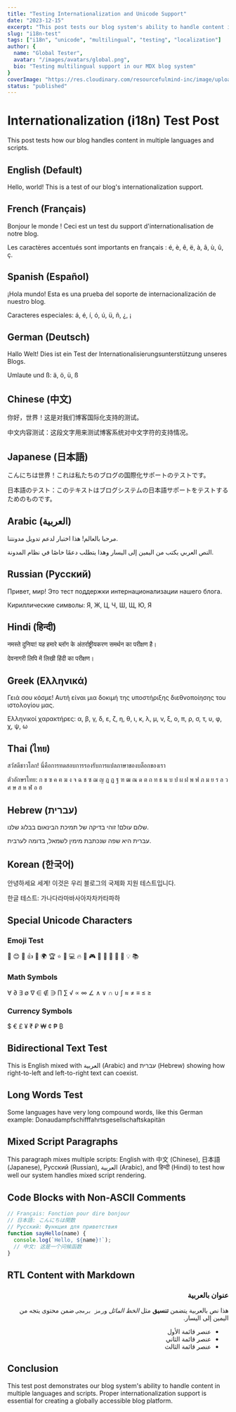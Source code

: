 ```yaml
---
title: "Testing Internationalization and Unicode Support"
date: "2023-12-15"
excerpt: "This post tests our blog system's ability to handle content in multiple languages, Unicode characters, and non-Latin scripts."
slug: "i18n-test"
tags: ["i18n", "unicode", "multilingual", "testing", "localization"]
author: {
  name: "Global Tester",
  avatar: "/images/avatars/global.png",
  bio: "Testing multilingual support in our MDX blog system"
}
coverImage: "https://res.cloudinary.com/resourcefulmind-inc/image/upload/v1744719414/sunday-choi-RpXMySRW0AE-unsplash_adl19u.jpg"
status: "published"
---
```


# Internationalization (i18n) Test Post

This post tests how our blog handles content in multiple languages and scripts.

## English (Default)

Hello, world! This is a test of our blog's internationalization support.

## French (Français)

Bonjour le monde ! Ceci est un test du support d'internationalisation de notre blog.

Les caractères accentués sont importants en français : é, è, ê, ë, à, â, ù, û, ç.

## Spanish (Español)

¡Hola mundo! Esta es una prueba del soporte de internacionalización de nuestro blog.

Caracteres especiales: á, é, í, ó, ú, ü, ñ, ¿, ¡

## German (Deutsch)

Hallo Welt! Dies ist ein Test der Internationalisierungsunterstützung unseres Blogs.

Umlaute und ß: ä, ö, ü, ß

## Chinese (中文)

你好，世界！这是对我们博客国际化支持的测试。

中文内容测试：这段文字用来测试博客系统对中文字符的支持情况。

## Japanese (日本語)

こんにちは世界！これは私たちのブログの国際化サポートのテストです。

日本語のテスト：このテキストはブログシステムの日本語サポートをテストするためのものです。

## Arabic (العربية)

مرحبا بالعالم! هذا اختبار لدعم تدويل مدونتنا.

النص العربي يكتب من اليمين إلى اليسار وهذا يتطلب دعمًا خاصًا في نظام المدونة.

## Russian (Русский)

Привет, мир! Это тест поддержки интернационализации нашего блога.

Кириллические символы: Я, Ж, Ц, Ч, Ш, Щ, Ю, Я

## Hindi (हिन्दी)

नमस्ते दुनिया! यह हमारे ब्लॉग के अंतर्राष्ट्रीयकरण समर्थन का परीक्षण है।

देवनागरी लिपि में लिखी हिंदी का परीक्षण।

## Greek (Ελληνικά)

Γειά σου κόσμε! Αυτή είναι μια δοκιμή της υποστήριξης διεθνοποίησης του ιστολογίου μας.

Ελληνικοί χαρακτήρες: α, β, γ, δ, ε, ζ, η, θ, ι, κ, λ, μ, ν, ξ, ο, π, ρ, σ, τ, υ, φ, χ, ψ, ω

## Thai (ไทย)

สวัสดีชาวโลก! นี่คือการทดสอบการรองรับการแปลภาษาของบล็อกของเรา

ตัวอักษรไทย: ก ข ฃ ค ฅ ฆ ง จ ฉ ช ซ ฌ ญ ฎ ฏ ฐ ฑ ฒ ณ ด ต ถ ท ธ น บ ป ผ ฝ พ ฟ ภ ม ย ร ล ว ศ ษ ส ห ฬ อ ฮ

## Hebrew (עברית)

שלום עולם! זוהי בדיקה של תמיכת הבינאום בבלוג שלנו.

עברית היא שפה שנכתבת מימין לשמאל, בדומה לערבית.

## Korean (한국어)

안녕하세요 세계! 이것은 우리 블로그의 국제화 지원 테스트입니다.

한글 테스트: 가나다라마바사아자차카타파하

## Special Unicode Characters

### Emoji Test

🙂 😊 🎉 👍 🚀 🌍 🏆 ⭐ 📱 💻 🔥 🎵 🎮 🍕 🌮 🍦 🚗 🏡 💡 📚

### Math Symbols

∀ ∂ ∃ ∅ ∇ ∈ ∉ ∋ ∏ ∑ √ ∝ ∞ ∠ ∧ ∨ ∩ ∪ ∫ ≈ ≠ ≡ ≤ ≥

### Currency Symbols

$ € £ ¥ ₹ ₽ ₩ ¢ ₱ ₿

## Bidirectional Text Test

This is English mixed with العربية (Arabic) and עברית (Hebrew) showing how right-to-left and left-to-right text can coexist.

## Long Words Test

Some languages have very long compound words, like this German example: Donaudampfschifffahrtsgesellschaftskapitän

## Mixed Script Paragraphs

This paragraph mixes multiple scripts: English with 中文 (Chinese), 日本語 (Japanese), Русский (Russian), العربية (Arabic), and हिन्दी (Hindi) to test how well our system handles mixed script rendering.

## Code Blocks with Non-ASCII Comments

```javascript
// Français: Fonction pour dire bonjour
// 日本語: こんにちは関数
// Русский: Функция для приветствия
function sayHello(name) {
  console.log(`Hello, ${name}!`);
  // 中文: 这是一个问候函数
}
```

## RTL Content with Markdown

<div dir="rtl">

### عنوان بالعربية

هذا نص بالعربية يتضمن **تنسيق** مثل *الخط المائل* و`رمز برمجي` ضمن محتوى يتجه من اليمين إلى اليسار.

- عنصر قائمة الأول
- عنصر قائمة الثاني
- عنصر قائمة الثالث

</div>

## Conclusion

This test post demonstrates our blog system's ability to handle content in multiple languages and scripts. Proper internationalization support is essential for creating a globally accessible blog platform. 